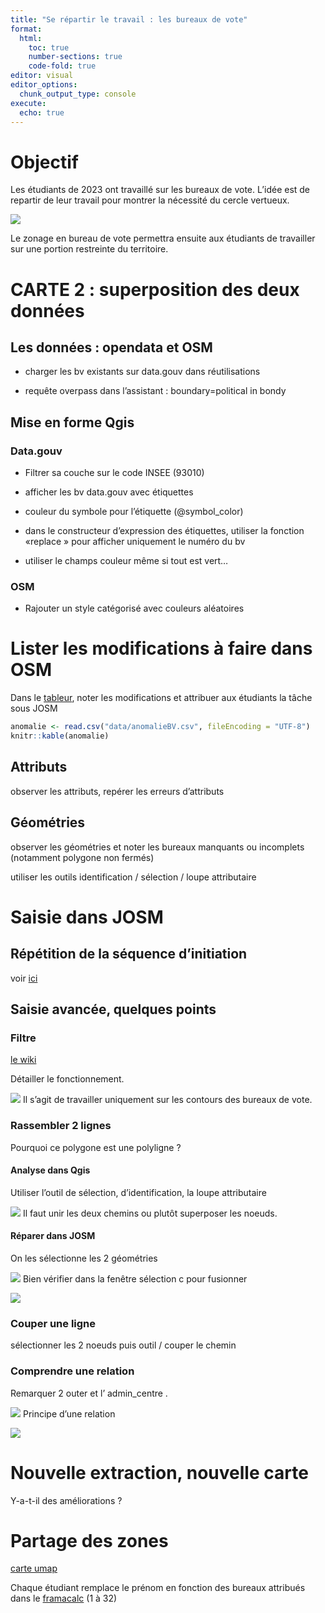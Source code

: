 ```yaml
---
title: "Se répartir le travail : les bureaux de vote"
format:
  html:
    toc: true
    number-sections: true
    code-fold: true
editor: visual
editor_options: 
  chunk_output_type: console
execute:
  echo: true
---
```


# Objectif

Les étudiants de 2023 ont travaillé sur les bureaux de vote. L'idée est de repartir de leur travail pour montrer la nécessité du cercle vertueux.

![](img/resSaisie.PNG)

Le zonage en bureau de vote permettra ensuite aux étudiants de travailler sur une portion restreinte du territoire.

# CARTE 2 : superposition des deux données

## Les données : opendata et OSM

-   charger les bv existants sur data.gouv dans réutilisations

-   requête overpass dans l'assistant : boundary=political in bondy

## Mise en forme Qgis

### Data.gouv

-   Filtrer sa couche sur le code INSEE (93010)

-   afficher les bv data.gouv avec étiquettes

-   couleur du symbole pour l'étiquette (@symbol_color)

-   dans le constructeur d'expression des étiquettes, utiliser la fonction «replace » pour afficher uniquement le numéro du bv

-   utiliser le champs couleur même si tout est vert...

### OSM

-   Rajouter un style catégorisé avec couleurs aléatoires

# Lister les modifications à faire dans OSM

Dans le [tableur](https://lite.framacalc.org/9ilj-coursp8), noter les modifications et attribuer aux étudiants la tâche sous JOSM

```r
anomalie <- read.csv("data/anomalieBV.csv", fileEncoding = "UTF-8")
knitr::kable(anomalie)
```

## Attributs

observer les attributs, repérer les erreurs d'attributs

## Géométries

observer les géométries et noter les bureaux manquants ou incomplets (notamment polygone non fermés)

utiliser les outils identification / sélection / loupe attributaire

# Saisie dans JOSM

## Répétition de la séquence d'initiation

voir [ici](02_carte1.html#primitives-géométriques-noeud-et-chemin)

## Saisie avancée, quelques points

### Filtre

[le wiki](https://josm.openstreetmap.de/wiki/Fr%3AHelp/Dialog/Filter)

Détailler le fonctionnement.

![](img/filtre2.png) Il s'agit de travailler uniquement sur les contours des bureaux de vote.

### Rassembler 2 lignes

Pourquoi ce polygone est une polyligne ?

#### Analyse dans Qgis

Utiliser l'outil de sélection, d'identification, la loupe attributaire

![](img/pbBV.png) Il faut unir les deux chemins ou plutôt superposer les noeuds.

#### Réparer dans JOSM

On les sélectionne les 2 géométries

![](img/selectionJOSM.png) Bien vérifier dans la fenêtre sélection c pour fusionner

![](img/fusionAttention.png)

### Couper une ligne

sélectionner les 2 noeuds puis outil / couper le chemin

### Comprendre une relation

Remarquer 2 outer et l' admin_centre .

![](img/relationJOSM.png) Principe d'une relation

![](img/relationPrincipe.png)

# Nouvelle extraction, nouvelle carte

Y-a-t-il des améliorations ?

# Partage des zones

[carte umap](https://umap.openstreetmap.fr/fr/map/secteurs_954238#15/48.8960/2.4821)

Chaque étudiant remplace le prénom en fonction des bureaux attribués dans le [framacalc](https://lite.framacalc.org/9ilj-coursp8) (1 à 32)
